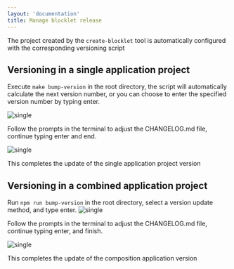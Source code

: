 ```yaml
---
layout: 'documentation'
title: Manage blocklet release
---
```


The project created by the `create-blocklet` tool is automatically configured with the corresponding versioning script

## Versioning in a single application project

Execute `make bump-version` in the root directory, the script will automatically calculate the next version number, or you can choose to enter the specified version number by typing enter.

![single](./image/single-input.png)

Follow the prompts in the terminal to adjust the CHANGELOG.md file, continue typing enter and end.

![single](./image/single.png)

This completes the update of the single application project version

## Versioning in a combined application project

Run `npm run bump-version` in the root directory, select a version update method, and type enter.
![single](./image/composition-select.png)

Follow the prompts in the terminal to adjust the CHANGELOG.md file, continue typing enter, and finish.

![single](./image/composition.png)

This completes the update of the composition application version
